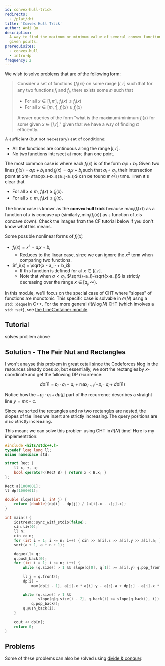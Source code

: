```yaml
---
id: convex-hull-trick
redirects:
  - /plat/cht
title: 'Convex Hull Trick'
author: Andi Qu
description:
  A way to find the maximum or minimum value of several convex functions at
  given points.
prerequisites:
  - convex-hull
  - intro-dp
frequency: 2
---
```


We wish to solve problems that are of the following form:

> Consider a set of functions $\{f_i(x)\}$ on some range $[l,r]$ such that for
> any two functions $f_i$ and $f_j$, there exists some $m$ such that
>
> - For all $x \in [l,m]$, $f_i(x)\le f_j(x)$
> - For all $x \in [m,r]$, $f_i(x)\ge f_j(x)$
>
> Answer queries of the form "what is the maximum/minimum $f_i(x)$ for some
> given $x\in [l,r]$," given that we have a way of finding $m$ efficiently.

A sufficient (but not necessary) set of conditions:

- All the functions are continuous along the range $[l,r]$.
- No two functions intersect at more than one point.

The most common case is where each $f_i(x)$ is of the form $a_ix+b_i$. Given two
lines $f_i(x)=a_ix+b_i$ and $f_j(x)=a_jx+b_j$ such that $a_i<a_j$, their
intersection point at $m=\frac{b_i-b_j}{a_j-a_i}$ can be found in
$\mathcal{O}(1)$ time. Then it's clear that

- For all $x\le m$, $f_i(x)\ge f_j(x)$.
- For all $x\ge m$, $f_i(x)\le f_j(x)$.

The linear case is known as the **convex hull trick** because $\max_i(f_i(x))$
as a function of $x$ is concave up (similarly, $\min_i(f_i(x))$ as a function of
$x$ is concave down). Check the images from the CF tutorial below if you don't
know what this means.

Some possible nonlinear forms of $f_i(x)$:

- $f_i(x)=x^2+a_ix+b_i$
  - Reduces to the linear case, since we can ignore the $x^2$ term when
    comparing two functions.
- $f_i(x) = \sqrt{x - a_i} + b_i$
  - If this function is defined for all $x\in [l,r]$.
  - Note that when $a_i<a_j$, $\sqrt{x-a_i}-\sqrt{x-a_j}$ is strictly decreasing
    over the range $x\in [a_j,\infty)$.

In this module, we'll focus on the special case of CHT where "slopes" of
functions are monotonic. This specific case is solvable in $\mathcal{O}(N)$
using a `std::deque` in C++. For the more general $\mathcal{O}(N \log N)$ CHT
(which involves a `std::set`), see [the LineContainer module](/adv/LC).

<FocusProblem problem="sample" />

## Tutorial

<Resources>
	<Resource
		source="CF"
		title="Convex Hull Trick - Geo Being Useful"
		url="63823"
		starred
	>
		solves problem above
	</Resource>
	<Resource source="GCP" title="15.4.1 - Convex Hull Trick"/>
	<Resource
		source="Jeffrey Xiao"
		title="Convex Hull Trick"
		url="https://jeffreyxiao.me/blog/convex-hull-trick"
	 />
</Resources>

## Solution - The Fair Nut and Rectangles

I won't analyse this problem in great detail since the Codeforces blog in the
resources already does so, but essentially, we sort the rectangles by
$x$-coordinate and get the following DP recurrence:

$$
dp[i] = p_i \cdot q_i - a_i + \max_{j < i}(-p_j \cdot q_i + dp[j])
$$

Notice how the $-p_j \cdot q_i + dp[j]$ part of the recurrence describes a
straight line $y = mx + c$.

Since we sorted the rectangles and no two rectangles are nested, the slopes of
the lines we insert are strictly increasing. The query positions are also
strictly increasing.

This means we can solve this problem using CHT in $\mathcal{O}(N)$ time! Here is
my implementation:

```cpp
#include <bits/stdc++.h>
typedef long long ll;
using namespace std;

struct Rect {
	ll x, y, a;
	bool operator<(Rect B) { return x < B.x; }
};

Rect a[1000001];
ll dp[1000001];

double slope(int i, int j) {
	return (double)(dp[i] - dp[j]) / (a[i].x - a[j].x);
}

int main() {
	iostream::sync_with_stdio(false);
	cin.tie(0);
	ll n;
	cin >> n;
	for (int i = 1; i <= n; i++) { cin >> a[i].x >> a[i].y >> a[i].a; }
	sort(a + 1, a + n + 1);

	deque<ll> q;
	q.push_back(0);
	for (int i = 1; i <= n; i++) {
		while (q.size() > 1 && slope(q[0], q[1]) >= a[i].y) q.pop_front();

		ll j = q.front();
		dp[i] =
		    max(dp[i - 1], a[i].x * a[i].y - a[i].a + dp[j] - a[j].x * a[i].y);

		while (q.size() > 1 &&
		       slope(q[q.size() - 2], q.back()) <= slope(q.back(), i))
			q.pop_back();
		q.push_back(i);
	}

	cout << dp[n];
	return 0;
}
```

## Problems

<Info title="Alternative Solution">

Some of these problems can also be solved using [divide & conquer](/plat/DC-DP).

</Info>

<Problems problems="general" />
